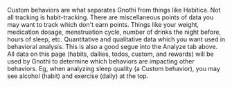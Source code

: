 Custom behaviors are what separates Gnothi from things like Habitica. Not all tracking is habit-tracking. There are miscellaneous points of data you may want to track which don't earn points. Things like your weight, medication dosage, menstruation cycle, number of drinks the night before, hours of sleep, etc. Quantitative and qualitative data which you want used in behavioral analysis. This is also a good segue into the Analyze tab above. All data on this page (habits, dailies, todos, custom, and rewards) will be used by Gnothi to determine which behaviors are impacting other behaviors. Eg, when analyzing sleep quality (a Custom behavior), you may see alcohol (habit) and exercise (daily) at the top.
